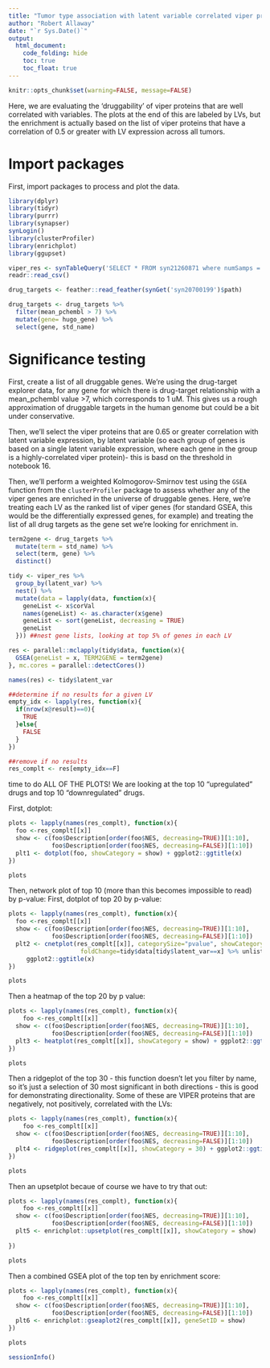 ```yaml
---
title: "Tumor type association with latent variable correlated viper protein expression in NF tumors"
author: "Robert Allaway"
date: "`r Sys.Date()`"
output:
  html_document:
    code_folding: hide
    toc: true
    toc_float: true
---
```


```r
knitr::opts_chunk$set(warning=FALSE, message=FALSE)
```


Here, we are evaluating the 'druggability' of viper proteins that are well correlated with variables. 
The plots at the end of this are labeled by LVs, but the enrichment is actually based on the list of viper proteins that have a correlation of 0.5 or greater with LV expression across all tumors.

# Import packages

First, import packages to process and plot the data. 

```r
library(dplyr)
library(tidyr)
library(purrr)
library(synapser)
synLogin()
library(clusterProfiler)
library(enrichplot)
library(ggupset)

viper_res <- synTableQuery('SELECT * FROM syn21260871 where numSamps = 77')$filepath %>% 
readr::read_csv()

drug_targets <- feather::read_feather(synGet('syn20700199')$path)

drug_targets <- drug_targets %>% 
  filter(mean_pchembl > 7) %>% 
  mutate(gene= hugo_gene) %>% 
  select(gene, std_name) 
```

# Significance testing

First, create a list of all druggable genes. We're using the drug-target explorer data, for any gene for which there is drug-target relationship with a mean_pchembl value >7, which corresponds to 1 uM. This gives us a rough approximation of druggable targets in the human genome but could be a bit under conservative.

Then, we'll select the viper proteins that are 0.65 or greater correlation with latent variable expression, by latent variable (so each group of genes is based on a single latent variable expression, where each gene in the group is a highly-correlated viper protein)- this is basd on the threshold in notebook 16. 

Then, we'll perform a weighted Kolmogorov-Smirnov test using the `GSEA` function from the `clusterProfiler` package to assess whether any of the viper genes are enriched in the universe of druggable genes. Here, we're treating each LV as the ranked list of viper genes (for standard GSEA, this would be the differentially expressed genes, for example) and treating the list of all drug targets as the gene set we're looking for enrichment in. 


```r

term2gene <- drug_targets %>% 
  mutate(term = std_name) %>% 
  select(term, gene) %>% 
  distinct()

tidy <- viper_res %>% 
  group_by(latent_var) %>% 
  nest() %>% 
  mutate(data = lapply(data, function(x){
    geneList <- x$corVal 
    names(geneList) <- as.character(x$gene) 
    geneList <- sort(geneList, decreasing = TRUE)
    geneList
  })) ##nest gene lists, looking at top 5% of genes in each LV 

res <- parallel::mclapply(tidy$data, function(x){
  GSEA(geneList = x, TERM2GENE = term2gene)
}, mc.cores = parallel::detectCores())

names(res) <- tidy$latent_var

##determine if no results for a given LV
empty_idx <- lapply(res, function(x){
  if(nrow(x@result)==0){
    TRUE
  }else{
    FALSE
  }
})

##remove if no results
res_complt <- res[empty_idx==F]


```

time to do ALL OF THE PLOTS! We are looking at the top 10 "upregulated" drugs and top 10 "downregulated" drugs. 

First, dotplot:

```r

plots <- lapply(names(res_complt), function(x){ 
  foo <-res_complt[[x]]
  show <- c(foo$Description[order(foo$NES, decreasing=TRUE)][1:10],
            foo$Description[order(foo$NES, decreasing=FALSE)][1:10])
  plt1 <- dotplot(foo, showCategory = show) + ggplot2::ggtitle(x)
})

plots

```

Then, network plot of top 10 (more than this becomes impossible to read) by p-value:
First, dotplot of top 20 by p-value:

```r
plots <- lapply(names(res_complt), function(x){ 
  foo <-res_complt[[x]]
  show <- c(foo$Description[order(foo$NES, decreasing=TRUE)][1:10],
            foo$Description[order(foo$NES, decreasing=FALSE)][1:10])
  plt2 <- cnetplot(res_complt[[x]], categorySize="pvalue", showCategory = show,
                    foldChange=tidy$data[tidy$latent_var==x] %>% unlist) +
     ggplot2::ggtitle(x)
})

plots

```


Then a heatmap of the top 20 by p value: 

```r
plots <- lapply(names(res_complt), function(x){ 
    foo <-res_complt[[x]]
  show <- c(foo$Description[order(foo$NES, decreasing=TRUE)][1:10],
            foo$Description[order(foo$NES, decreasing=FALSE)][1:10])
  plt3 <- heatplot(res_complt[[x]], showCategory = show) + ggplot2::ggtitle(x)
})

plots

```

Then a ridgeplot of the top 30 - this function doesn't let you filter by name, so it's just a selection of 30 most significant in both directions - this is good for demonstrating directionality. Some of these are VIPER proteins that are negatively, not positively, correlated with the LVs:

```r

plots <- lapply(names(res_complt), function(x){ 
    foo <-res_complt[[x]]
  show <- c(foo$Description[order(foo$NES, decreasing=TRUE)][1:10],
            foo$Description[order(foo$NES, decreasing=FALSE)][1:10])
  plt4 <- ridgeplot(res_complt[[x]], showCategory = 30) + ggplot2::ggtitle(x)
})

plots

```

Then an upsetplot becaue of course we have to try that out:

```r
plots <- lapply(names(res_complt), function(x){ 
    foo <-res_complt[[x]]
  show <- c(foo$Description[order(foo$NES, decreasing=TRUE)][1:10],
            foo$Description[order(foo$NES, decreasing=FALSE)][1:10])
  plt5 <- enrichplot::upsetplot(res_complt[[x]], showCategory = show)
 
})

plots

```

Then a combined GSEA plot of the top ten by enrichment score:

```r
plots <- lapply(names(res_complt), function(x){ 
    foo <-res_complt[[x]]
  show <- c(foo$Description[order(foo$NES, decreasing=TRUE)][1:10],
            foo$Description[order(foo$NES, decreasing=FALSE)][1:10])
  plt6 <- enrichplot::gseaplot2(res_complt[[x]], geneSetID = show)
})

plots

```


```r
sessionInfo()
```